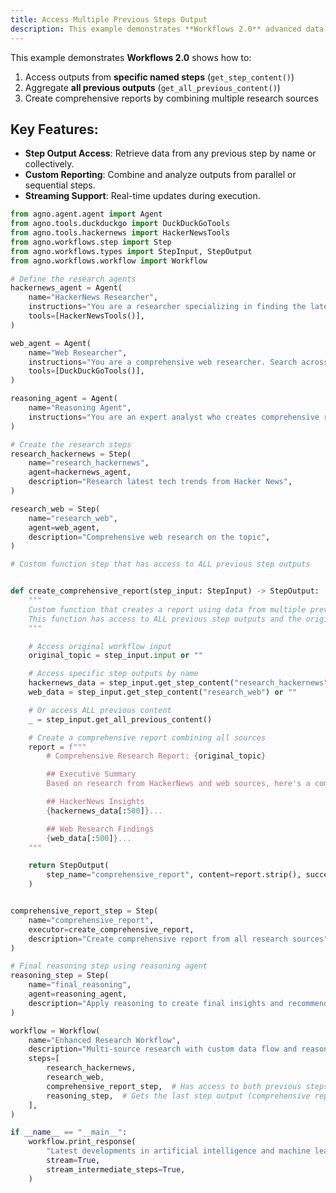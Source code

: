 ```yaml
---
title: Access Multiple Previous Steps Output
description: This example demonstrates **Workflows 2.0** advanced data flow capabilities
---
```


This example demonstrates **Workflows 2.0** shows how to:
1. Access outputs from **specific named steps** (`get_step_content()`)
2. Aggregate **all previous outputs** (`get_all_previous_content()`)
3. Create comprehensive reports by combining multiple research sources

## Key Features:
- **Step Output Access**: Retrieve data from any previous step by name or collectively.
- **Custom Reporting**: Combine and analyze outputs from parallel or sequential steps.
- **Streaming Support**: Real-time updates during execution.

```python access_multiple_previous_steps_output.py
from agno.agent.agent import Agent
from agno.tools.duckduckgo import DuckDuckGoTools
from agno.tools.hackernews import HackerNewsTools
from agno.workflows.step import Step
from agno.workflows.types import StepInput, StepOutput
from agno.workflows.workflow import Workflow

# Define the research agents
hackernews_agent = Agent(
    name="HackerNews Researcher",
    instructions="You are a researcher specializing in finding the latest tech news and discussions from Hacker News. Focus on startup trends, programming topics, and tech industry insights.",
    tools=[HackerNewsTools()],
)

web_agent = Agent(
    name="Web Researcher",
    instructions="You are a comprehensive web researcher. Search across multiple sources including news sites, blogs, and official documentation to gather detailed information.",
    tools=[DuckDuckGoTools()],
)

reasoning_agent = Agent(
    name="Reasoning Agent",
    instructions="You are an expert analyst who creates comprehensive reports by analyzing and synthesizing information from multiple sources. Create well-structured, insightful reports.",
)

# Create the research steps
research_hackernews = Step(
    name="research_hackernews",
    agent=hackernews_agent,
    description="Research latest tech trends from Hacker News",
)

research_web = Step(
    name="research_web",
    agent=web_agent,
    description="Comprehensive web research on the topic",
)

# Custom function step that has access to ALL previous step outputs


def create_comprehensive_report(step_input: StepInput) -> StepOutput:
    """
    Custom function that creates a report using data from multiple previous steps.
    This function has access to ALL previous step outputs and the original workflow message.
    """

    # Access original workflow input
    original_topic = step_input.input or ""

    # Access specific step outputs by name
    hackernews_data = step_input.get_step_content("research_hackernews") or ""
    web_data = step_input.get_step_content("research_web") or ""

    # Or access ALL previous content
    _ = step_input.get_all_previous_content()

    # Create a comprehensive report combining all sources
    report = f"""
        # Comprehensive Research Report: {original_topic}

        ## Executive Summary
        Based on research from HackerNews and web sources, here's a comprehensive analysis of {original_topic}.

        ## HackerNews Insights
        {hackernews_data[:500]}...

        ## Web Research Findings  
        {web_data[:500]}...
    """

    return StepOutput(
        step_name="comprehensive_report", content=report.strip(), success=True
    )


comprehensive_report_step = Step(
    name="comprehensive_report",
    executor=create_comprehensive_report,
    description="Create comprehensive report from all research sources",
)

# Final reasoning step using reasoning agent
reasoning_step = Step(
    name="final_reasoning",
    agent=reasoning_agent,
    description="Apply reasoning to create final insights and recommendations",
)

workflow = Workflow(
    name="Enhanced Research Workflow",
    description="Multi-source research with custom data flow and reasoning",
    steps=[
        research_hackernews,
        research_web,
        comprehensive_report_step,  # Has access to both previous steps
        reasoning_step,  # Gets the last step output (comprehensive report)
    ],
)

if __name__ == "__main__":
    workflow.print_response(
        "Latest developments in artificial intelligence and machine learning",
        stream=True,
        stream_intermediate_steps=True,
    )
``` 